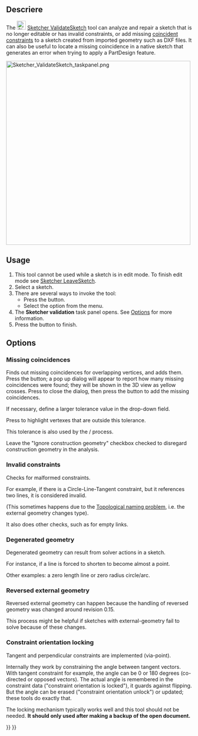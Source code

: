 <languages/>

{{Docnav
|[[Sketcher_ReorientSketch|Reorient sketch]]
|[[Sketcher_MergeSketches|Merge sketches]]
|[[Sketcher_Workbench|Sketcher]]
|IconL=Sketcher_ReorientSketch.svg
|IconR=Sketcher MergeSketch.svg‎
|IconC=Workbench_Sketcher.svg
}}

<div class="mw-translate-fuzzy">
{{GuiCommand/ro
|Name=Sketcher ValidateSketch
|Name/ro=Sketcher ValidateSketch
|Empty=1
|Workbenches=[[Sketcher Workbench/ro|Sketcher]], [[PartDesign Workbench/ro|PartDesign]]
|MenuLocation=Sketch / Part Design → Validate sketch
}}
</div>

<span id="Description"></span>
==Descriere==

The [[Image:Sketcher_ValidateSketch.svg|24px]] [[Sketcher_ValidateSketch|Sketcher ValidateSketch]] tool can analyze and repair a sketch that is no longer editable or has invalid constraints, or add missing [[Sketcher_ConstrainCoincident|coincident constraints]] to a sketch created from imported geometry such as DXF files. It can also be useful to locate a missing coincidence in a native sketch that generates an error when trying to apply a PartDesign feature.

[[File:Sketcher_ValidateSketch_taskpanel.png|x500px]]
{{Caption|The Sketcher validation task panel}}

==Usage==

# This tool cannot be used while a sketch is in edit mode. To finish edit mode see [[Sketcher_LeaveSketch|Sketcher LeaveSketch]].
# Select a sketch.
# There are several ways to invoke the tool:
#* Press the {{Button|[[Image:Sketcher_ValidateSketch.svg|16px]] [[Sketcher_ValidateSketch|Validate sketch...]]}} button.
#* Select the {{MenuCommand|Sketch → [[Image:Sketcher_ValidateSketch.svg|16px]] Validate sketch...}} option from the menu.
# The '''Sketcher validation''' task panel opens. See [[#Options|Options]] for more information.
# Press the {{Button|Close}} button to finish.

==Options==

===Missing coincidences===

Finds out missing coincidences for overlapping vertices, and adds them. Press the {{Button|Find}} button; a pop up dialog will appear to report how many missing coincidences were found; they will be shown in the 3D view as yellow crosses. Press {{Button|OK}} to close the dialog, then press the {{Button|Fix}} button to add the missing coincidences.

If necessary, define a larger tolerance value in the drop-down field.

Press {{Button|Highlight troublesome vertexes}} to highlight vertexes that are outside this tolerance.

This tolerance is also used by the {{Button|Find}}/{{Button|Fix}} process.

Leave the "Ignore construction geometry" checkbox checked to disregard construction geometry in the analysis.

===Invalid constraints===

Checks for malformed constraints.

For example, if there is a Circle-Line-Tangent constraint, but it references two lines, it is considered invalid.

(This sometimes happens due to the [[Topological_naming_problem|Topological naming problem]], i.e. the external geometry changes type).

It also does other checks, such as for empty links.

===Degenerated geometry===

Degenerated geometry can result from solver actions in a sketch.

For instance, if a line is forced to shorten to become almost a point.

Other examples: a zero length line or zero radius circle/arc.

===Reversed external geometry===

Reversed external geometry can happen because the handling of reversed geometry was changed around revision 0.15.

This process might be helpful if sketches with external-geometry fail to solve because of these changes.

===Constraint orientation locking===

Tangent and perpendicular constraints are implemented (via-point).

Internally they work by constraining the angle between tangent vectors. With tangent constraint for example, the angle can be 0 or 180 degrees (co-directed or opposed vectors). The actual angle is remembered in the constraint data ("constraint orientation is locked"), it guards against flipping. But the angle can be erased ("constraint orientation unlock") or updated; these tools do exactly that. 

The locking mechanism typically works well and this tool should not be needed. '''It should only used after making a backup of the open document.'''


{{Docnav
|[[Sketcher_ReorientSketch|Reorient sketch]]
|[[Sketcher_MergeSketches|Merge sketches]]
|[[Sketcher_Workbench|Sketcher]]
|IconL=Sketcher_ReorientSketch.svg
|IconR=Sketcher MergeSketch.svg‎
|IconC=Workbench_Sketcher.svg
}}

{{Sketcher Tools navi{{#translation:}}}}
{{Userdocnavi{{#translation:}}}}
{{clear}}